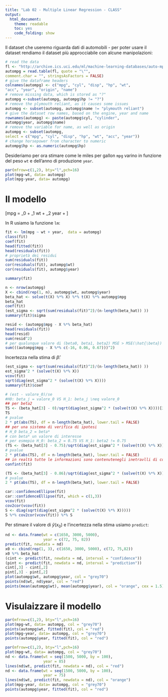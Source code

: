 ```yaml
---
title: "Lab 02 - Multiple Linear Regression - CLASS"
output:
  html_document:
    theme: readable
    toc: yes
    code_folding: show
---
```



Il dataset che useremo riguarda dati di automobili - per poter usare il dataset rendiamo il dataset più approcciabile con alcune manipolazioni:  

```r
# read the data
fl <- "http://archive.ics.uci.edu/ml/machine-learning-databases/auto-mpg/auto-mpg.data"
autompg = read.table(fl, quote = "\"",
comment.char = "", stringsAsFactors = FALSE)
# give the dataframe headers
colnames(autompg) <- c("mpg", "cyl", "disp", "hp", "wt",
"acc", "year", "origin", "name")
# remove missing data, which is stored as "?"
autompg <-subset(autompg, autompg$hp != "?")
# remove the plymouth reliant, as it causes some issues
autompg <- subset(autompg, autompg$name != "plymouth reliant")
# give the dataset row names, based on the engine, year and name
rownames(autompg) <- paste(autompg$cyl, "cylinder",
autompg$year, autompg$name)
# remove the variable for name, as well as origin
autompg <- subset(autompg,
select = c("mpg", "cyl", "disp", "hp", "wt", "acc", "year"))
# change horsepower from character to numeric
autompg$hp <- as.numeric(autompg$hp)
```

Desideriamo per ora stimare come le miles per gallon `mpg` varino in funzione del peso `wt`  e dell'anno di produzione `year`. 


```r
par(mfrow=c(1,2), bty="l",pch=16)
plot(mpg~wt, data= autompg)
plot(mpg~year, data= autompg)
```

# Il modello 

\[mpg = \beta_0 + \beta_1 wt + \beta_2 year + \varepsilon\]

In R usiamo la funzione `lm`: 


```r
fit <- lm(mpg ~ wt + year,  data = autompg)
class(fit)
coef(fit)
head(fitted(fit))
head(residuals(fit))
# proprietà dei residui 
sum(residuals(fit))
cor(residuals(fit), autompg$wt)
cor(residuals(fit), autompg$year)
```


```r
summary(fit)
```

```r
n <- nrow(autompg)
X <- cbind(rep(1, n), autompg$wt, autompg$year)
beta_hat <- solve(t(X) %*% X) %*% t(X) %*% autompg$mpg
beta_hat
coef(fit)
(est_sigma <- sqrt(sum(residuals(fit)^2)/(n-length(beta_hat)) ))
summary(fit)$sigma
```

```r
resid <- (autompg$mpg - X %*% beta_hat)
head(residuals(fit))
head(resid)
sum(resid^2)
# per qualunque valore di (beta0, beta1, beta2) MSE > MSE(\hat{\beta})
sum(((autompg$mpg - X %*% c(-16, 0.06, 0.67)))^2)
```

Incertezza nella stima di $\hat{\beta}$: 

```r
(est_sigma <- sqrt(sum(residuals(fit)^2)/(n-length(beta_hat)) ))
est_sigma^2 * (solve(t(X) %*% X))
vcov(fit)
sqrt(diag(est_sigma^2 * (solve(t(X) %*% X))))
summary(fit)$coef
```

```r
# (est - valore_0)/se
#H0: beta_j = valore_0 VS H_1: beta_j \neq valore_0 
## per beta2 
TS <- (beta_hat[3] - 0)/sqrt(diag(est_sigma^2 * (solve(t(X) %*% X))))[3]
TS
# pvalue 
2 * pt(abs(TS), df = n-length(beta_hat), lower.tail = FALSE)
## per una sistema di verifica di ipotesi
# H_0 beta_2 = beta* 
# con beta* un valore di interesse
# per esmepio H_0: beta_2 = 0.75 VS H_1: beta2 != 0.75 
(TS <- (beta_hat[3] - 0.75)/sqrt(diag(est_sigma^2 * (solve(t(X) %*% X))))[3])
# pvalue 
2 * pt(abs(TS), df = n-length(beta_hat), lower.tail = FALSE)
## in realtà tutte le informazioni sono contenutenegli inetravlli di confidenza
confint(fit)

(TS <- (beta_hat[3] - 0.86)/sqrt(diag(est_sigma^2 * (solve(t(X) %*% X))))[3])
# pvalue 
2 * pt(abs(TS), df = n-length(beta_hat), lower.tail = FALSE)

```

```r
car::confidenceEllipse(fit)
car::confidenceEllipse(fit, which = c(1,3))
vcov(fit)
cov2cor(vcov(fit))
S <- diag(sqrt(diag(est_sigma^2 * (solve(t(X) %*% X)))))
S %*% cov2cor(vcov(fit)) %*% S
```

Per stimare il valore di $\hat{y}(x_0)$ e l'incertezza nella stima usiamo `predict`: 

```r
nd <- data.frame(wt = c(1650, 3000, 5000), 
                 year = c(72, 75, 82))
predict(fit, newdata = nd)
x0 <- cbind(rep(1, 3), c(1650, 3000, 5000), c(72, 75,82))
x0 %*% beta_hat
(cint <- predict(fit, newdata = nd, interval = "confidence"))
(pint <- predict(fit, newdata = nd, interval = "prediction"))
cint[,3] - cint[,2]
pint[,3] - pint[,2]
plot(autompg$wt, autompg$year, col = "grey70")
points(nd$wt, nd$year, col = "red")
points(mean(autompg$wt), mean(autompg$year), col = "orange", cex = 1.5)
```


# Visulaizzare il modello 


```r
par(mfrow=c(1,2), bty="l",pch=16)
plot(mpg~wt, data= autompg, col = "grey70")
points(autompg$wt, fitted(fit), col = "red")
plot(mpg~year, data= autompg, col = "grey70")
points(autompg$year, fitted(fit), col = "red")
```


```r
par(mfrow=c(1,2), bty="l",pch=16)
plot(mpg~wt, data= autompg, col = "grey70")
nd <- data.frame(wt = seq(1500, 5000, by = 100), 
                 year = 85)
lines(nd$wt, predict(fit, newdata = nd), col = "red")
nd <- data.frame(wt = seq(1500, 5000, by = 100), 
                 year = 75)
lines(nd$wt, predict(fit, newdata = nd), col = "orange")
plot(mpg~year, data= autompg, col = "grey70")
points(autompg$year, fitted(fit), col = "red")
```



